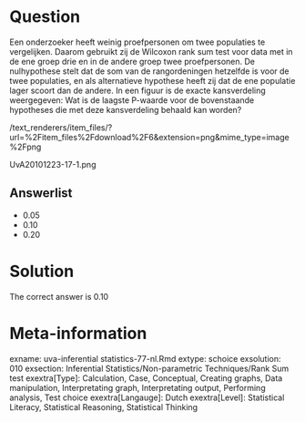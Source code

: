 Question
========

Een onderzoeker heeft weinig proefpersonen om twee populaties te vergelijken. Daarom gebruikt zij de Wilcoxon rank sum test voor data met in de ene groep drie en in de andere groep twee proefpersonen. De nulhypothese stelt dat de som van de rangordeningen hetzelfde is voor de twee populaties, en als alternatieve hypothese heeft zij dat de ene populatie lager scoort dan de andere. In een figuur is de exacte kansverdeling weergegeven: Wat is de laagste P-waarde voor de bovenstaande hypotheses die met deze kansverdeling behaald kan worden? 

 /text_renderers/item_files/?url=%2Fitem_files%2Fdownload%2F6&extension=png&mime_type=image%2Fpng 

 UvA20101223-17-1.png 

Answerlist
----------
* 0.05
* 0.10
* 0.20

Solution
========

The correct answer is  0.10 

Meta-information
================
exname: uva-inferential statistics-77-nl.Rmd 
extype: schoice 
exsolution: 010 
exsection: Inferential Statistics/Non-parametric Techniques/Rank Sum test
exextra[Type]: Calculation, Case, Conceptual, Creating graphs, Data manipulation, Interpretating graph, Interpretating output, Performing analysis, Test choice 
exextra[Langauge]: Dutch 
exextra[Level]: Statistical Literacy, Statistical Reasoning, Statistical Thinking 
